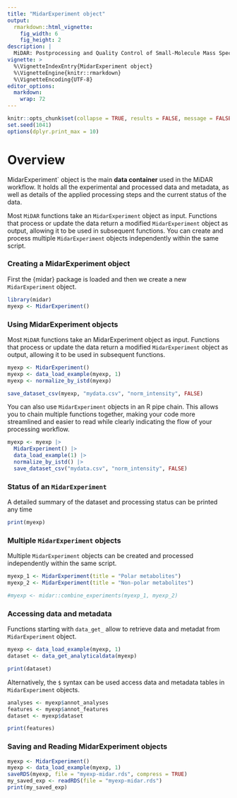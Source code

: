 ```yaml
---
title: "MidarExperiment object"
output: 
  rmarkdown::html_vignette:
    fig_width: 6
    fig_height: 2
description: |
  MiDAR: Postprocessing and Quality Control of Small-Molecule Mass Spectrometry Data 
vignette: >
  %\VignetteIndexEntry{MidarExperiment object}
  %\VignetteEngine{knitr::rmarkdown}
  %\VignetteEncoding{UTF-8}
editor_options: 
  markdown: 
    wrap: 72
---
```


```r
knitr::opts_chunk$set(collapse = TRUE, results = FALSE, message = FALSE, comment = "#>", out.width = "100%")
set.seed(1041)
options(dplyr.print_max = 10)
```
# Overview

MidarExperiment` object is the main **data container** used in the MiDAR workflow. It holds all the experimental and processed data and metadata, as well as details of the applied processing steps and the current status of the data.

Most `MiDAR` functions take an `MidarExperiment` object as input. Functions that process or update the data return a modified `MidarExperiment` object as output, allowing it to be used in subsequent functions. You can create and process multiple `MidarExperiment` objects independently within the same script.

### Creating a MidarExperiment object

First the {midar} package is loaded and then we create a new `MidarExperiment` object.

```r
library(midar)
myexp <- MidarExperiment()
```


### Using MidarExperiment objects

Most `MiDAR` functions take an MidarExperiment object as input. Functions that process or update the data return a modified `MidarExperiment` object as output, allowing it to be used in subsequent functions. 

```r
myexp <- MidarExperiment()
myexp <- data_load_example(myexp, 1)
myexp <- normalize_by_istd(myexp)

save_dataset_csv(myexp, "mydata.csv", "norm_intensity", FALSE)

```

You can also use `MidarExperiment` objects in an R pipe chain. This allows you to chain multiple functions together, making your code more streamlined and easier to read while clearly indicating the flow of your processing workflow.

```r
myexp <- myexp |> 
  MidarExperiment() |>
  data_load_example(1) |>
  normalize_by_istd() |>
  save_dataset_csv("mydata.csv", "norm_intensity", FALSE)

```


### Status of an `MidarExperiment`

A detailed summary of the dataset and processing status can be printed any time

```r
print(myexp)
```

### Multiple `MidarExperiment` objects

Multiple `MidarExperiment` objects can be created and processed independently within the same script.

```r
myexp_1 <- MidarExperiment(title = "Polar metabolites")
myexp_2 <- MidarExperiment(title = "Non-polar metabolites")

#myexp <- midar::combine_experiments(myexp_1, myexp_2)
```


### Accessing data and metadata

Functions starting with `data_get_` allow to retrieve data and metadat from `MidarExperiment` object. 

```r
myexp <- data_load_example(myexp, 1)
dataset <- data_get_analyticaldata(myexp)

print(dataset)
```

Alternatively, the `$` syntax can be used access data and metadata tables in `MidarExperiment` objects. 

```r
analyses <- myexp$annot_analyses
features <- myexp$annot_features
dataset <- myexp$dataset

print(features)

```

### Saving and Reading MidarExperiment objects

```r
myexp <- MidarExperiment()
myexp <- data_load_example(myexp, 1)
saveRDS(myexp, file = "myexp-midar.rds", compress = TRUE)
my_saved_exp <- readRDS(file = "myexp-midar.rds")
print(my_saved_exp)
```

